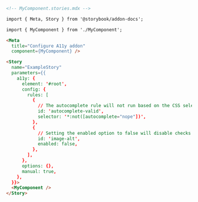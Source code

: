 ```md
<!-- MyComponent.stories.mdx -->

import { Meta, Story } from '@storybook/addon-docs';

import { MyComponent } from './MyComponent';

<Meta 
  title="Configure A11y addon" 
  component={MyComponent} />

<Story
  name="ExampleStory"
  parameters={{
    a11y: {
      element: '#root',
      config: {
        rules: [
          {
            // The autocomplete rule will not run based on the CSS selector provided
            id: 'autocomplete-valid',
            selector: '*:not([autocomplete="nope"])',
          },
          {
            // Setting the enabled option to false will disable checks for this particular rule on all stories.
            id: 'image-alt',
            enabled: false,
          },
        ],
      },
      options: {},
      manual: true,
    },
  }}>
  <MyComponent />
</Story>
```
